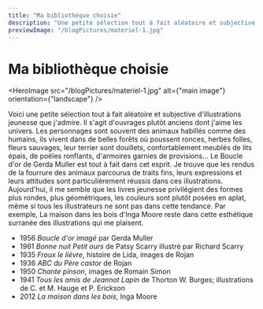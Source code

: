 ```yaml
---
title: "Ma bibliothèque choisie"
description: "Une petite sélection tout à fait aléatoire et subjective d'illustrations jeunesse que j'admire."
previewImage: "/blogPictures/materiel-1.jpg"
---
```


# Ma bibliothèque choisie

<HeroImage
  src="/blogPictures/materiel-1.jpg"
  alt={"main image"}
  orientation={"landscape"}
/>

Voici une petite sélection tout à fait aléatoire et subjective d'illustrations jeunesse que j'admire. Il s'agit d'ouvrages plutôt anciens dont j'aime les univers. Les personnages sont souvent des animaux habillés comme des humains, ils vivent dans de belles forêts où poussent ronces, herbes folles, fleurs sauvages, leur terrier sont douillets, confortablement meublés de lits épais, de poêles ronflants, d'armoires garnies de provisions... Le Boucle d'or de Gerda Muller est tout à fait dans cet esprit. Je trouve que les rendus de la fourrure des animaux parcourus de traits fins, leurs expressions et leurs attitudes sont particulièrement réussis dans ces illustrations. Aujourd'hui, il me semble que les livres jeunesse privilégient des formes plus rondes, plus géométriques, les couleurs sont plutôt posées en aplat, même si tous les illustrateurs ne sont pas dans cette tendance. Par exemple, La maison dans les bois d'Inga Moore reste dans cette esthétique surranée des illustrations qui me plaisent.

- 1956 _Boucle d'or imagé_ par Gerda Muller
- 1961 _Bonne nuit Petit ours_ de Patsy Scarry illustré par Richard Scarry
- 1935 _Froux le lièvre_, histoire de Lida, images de Rojan
- 1936 _ABC du Père castor_ de Rojan
- 1950 _Chante pinson_, images de Romain Simon
- 1941 _Tous les amis de Jeannot Lapin_ de Thorton W. Burges; illustrations de C. et M. Hauge et P. Erickson
- 2012 _La maison dans les bois_, Inga Moore
